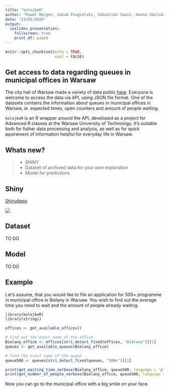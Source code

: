 ```yaml
---
title: "kolejkeR"
author: "Paweł Morgen, Jakub Pingielski, Sebastian Sowik, Hanna Zdulska"
date: "23/01/2020"
output:
  ioslides_presentation:
    fullscreen: true
    print_df: paged
---
```


```r
knitr::opts_chunk$set(echo = TRUE,
                      eval = FALSE)
```

## Get access to data regarding queues in municipal offices in Warsaw {.smaller}

The city hall of Warsaw made a variety of data public [here](https://api.um.warszawa.pl). Everyone is welcome to access the data via API, using JSON file format. One of the datasets contains the information about queues in municipal offices in Warsaw, ie. expected times, open counters and amount of people waiting. 

`kolejkeR` is an R wrapper around the API, developed as a project for Advanced R classes at the Warsaw University of Technology. It's suitable both for futher data processing and analysis, as well as for quick aquirement of information helpful for everyday life in Warsaw.

## Whats new? {.incremental}

> - SHINY
> - Dataset of archived data for your own exploration
> - Model for predictions

## Shiny

[ShinyApps](https://sowiks2711.shinyapps.io/kolejkershiny/)

![](https://rtask.thinkr.fr/wp-content/uploads/thinkr-hex-golem2-260x300.png)

## Dataset

TO DO

## Model

TO DO

## Example {.smaller}

Let's assume, that you would like to file an application for 500+ programme in municipal office in Bielany in Warsaw. You wish to find out the average time you need to wait and the amount of people already waiting.

``` r
library(kolejkeR)
library(stringi)

offices <- get_available_offices()

# Find out the exact name of the office
Bielany_office <- offices[stri_detect_fixed(offices, "Bielany")][1]
queues <- get_available_queues(Bielany_office)

# Find the exact name of the queue
queue500 <- queues[stri_detect_fixed(queues, "500+")][1]

print(get_waiting_time_verbose(Bielany_office, queue500, language = 'pl'))
print(get_number_of_people_verbose(Bielany_office, queue500, language = "pl"))

```
Now you can go to the municipal office with a big smile on your face.

